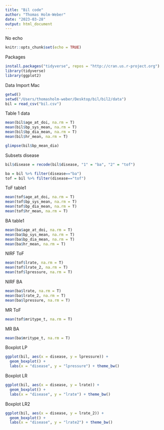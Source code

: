 ```yaml
---
title: "Bil code"
author: "Thomas Holm-Weber"
date: "2023-03-28"
output: html_document
---
```

No echo
```r
knitr::opts_chunk$set(echo = TRUE)
```
Packages
```r
install.packages("tidyverse", repos = "http://cran.us.r-project.org")
library(tidyverse)
library(ggplot2)
```


Data Import Mac
```r
getwd()
setwd("/Users/thomasholm-weber/Desktop/bil/bil2/data")
bil = read_csv("bil.csv")
```


Table 1 data
```r
mean(bil$age_at_doi, na.rm = T)
mean(bil$bp_sys_mean, na.rm = T)
mean(bil$bp_dia_mean, na.rm = T)
mean(bil$hr_mean, na.rm = T)

glimpse(bil$bp_mean_dia)
```

Subsets disease
```r
bil$disease = recode(bil$disease, "1" = "ba", "2" = "tof")

ba = bil %>% filter(disease=="ba")
tof = bil %>% filter(disease=="tof")
```

ToF table1
```r
mean(tof$age_at_doi, na.rm = T)
mean(tof$bp_sys_mean, na.rm = T)
mean(tof$bp_dia_mean, na.rm = T)
mean(tof$hr_mean, na.rm = T)
```


BA table1
```r
mean(ba$age_at_doi, na.rm = T)
mean(ba$bp_sys_mean, na.rm = T)
mean(ba$bp_dia_mean, na.rm = T)
mean(ba$hr_mean, na.rm = T)
```



NIRF ToF
```r
mean(tof$lrate, na.rm = T)
mean(tof$lrate_2, na.rm = T)
mean(tof$lpressure, na.rm = T)
```

NIRF BA
```r
mean(ba$lrate, na.rm = T)
mean(ba$lrate_2, na.rm = T)
mean(ba$lpressure, na.rm = T)
```

MR ToF
```r
mean(tof$mritype_t, na.rm = T)
```

MR BA
```r
mean(ba$mritype_t, na.rm = T)
```


Boxplot LP
```r
ggplot(bil, aes(x = disease, y = lpressure)) +
  geom_boxplot() +
  labs(x = "disease", y = "lpressure") + theme_bw()

```


Boxplot LR
```r
ggplot(bil, aes(x = disease, y = lrate)) +
  geom_boxplot() +
  labs(x = "disease", y = "lrate") + theme_bw()
```


Boxplot LR2
```r
ggplot(bil, aes(x = disease, y = lrate_2)) +
  geom_boxplot() +
  labs(x = "disease", y = "lrate2") + theme_bw()

```
